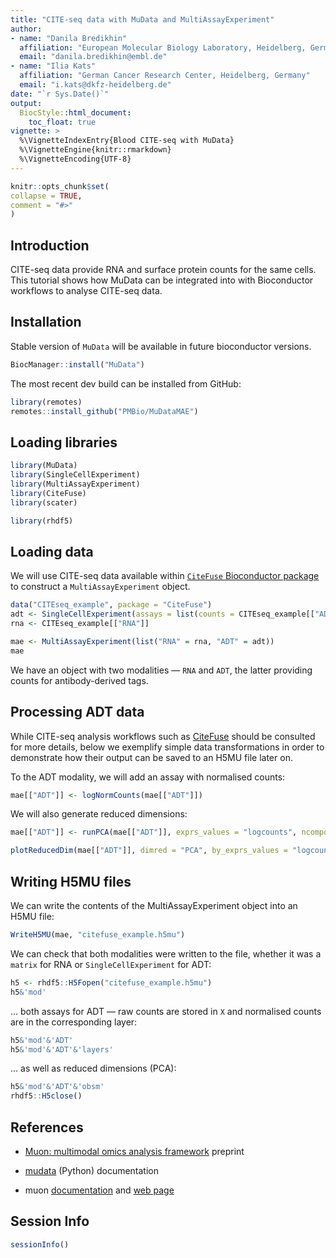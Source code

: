 ```yaml
---
title: "CITE-seq data with MuData and MultiAssayExperiment"
author:
- name: "Danila Bredikhin"
  affiliation: "European Molecular Biology Laboratory, Heidelberg, Germany"
  email: "danila.bredikhin@embl.de"
- name: "Ilia Kats"
  affiliation: "German Cancer Research Center, Heidelberg, Germany"
  email: "i.kats@dkfz-heidelberg.de"
date: "`r Sys.Date()`"
output:
  BiocStyle::html_document:
    toc_float: true
vignette: >
  %\VignetteIndexEntry{Blood CITE-seq with MuData}
  %\VignetteEngine{knitr::rmarkdown}
  %\VignetteEncoding{UTF-8}
---
```


```r
knitr::opts_chunk$set(
collapse = TRUE,
comment = "#>"
)
```

## Introduction

CITE-seq data provide RNA and surface protein counts for the same cells. This tutorial shows how MuData can be integrated into with Bioconductor workflows to analyse CITE-seq data.

## Installation

Stable version of `MuData` will be available in future bioconductor versions.

```r
BiocManager::install("MuData")
```

The most recent dev build can be installed from GitHub:

```r
library(remotes)
remotes::install_github("PMBio/MuDataMAE")
```

## Loading libraries

```r
library(MuData)
library(SingleCellExperiment)
library(MultiAssayExperiment)
library(CiteFuse)
library(scater)

library(rhdf5)
```

## Loading data

We will use CITE-seq data available within [`CiteFuse` Bioconductor package](http://www.bioconductor.org/packages/release/bioc/html/CiteFuse.html) to construct a `MultiAssayExperiment` object.

```r
data("CITEseq_example", package = "CiteFuse")
adt <- SingleCellExperiment(assays = list(counts = CITEseq_example[["ADT"]]))
rna <- CITEseq_example[["RNA"]]

mae <- MultiAssayExperiment(list("RNA" = rna, "ADT" = adt))
mae
```

We have an object with two modalities — `RNA` and `ADT`, the latter providing counts for antibody-derived tags.

## Processing ADT data

While CITE-seq analysis workflows such as [CiteFuse](http://www.bioconductor.org/packages/release/bioc/vignettes/CiteFuse/inst/doc/CiteFuse.html) should be consulted for more details, below we exemplify simple data transformations in order to demonstrate how their output can be saved to an H5MU file later on.

To the ADT modality, we will add an assay with normalised counts:

```r
mae[["ADT"]] <- logNormCounts(mae[["ADT"]])
```

We will also generate reduced dimensions:

```r
mae[["ADT"]] <- runPCA(mae[["ADT"]], exprs_values = "logcounts", ncomponents = 20)
```

```r
plotReducedDim(mae[["ADT"]], dimred = "PCA", by_exprs_values = "logcounts", colour_by = "CD27")
```

## Writing H5MU files

We can write the contents of the MultiAssayExperiment object into an H5MU file:

```r
WriteH5MU(mae, "citefuse_example.h5mu")
```

We can check that both modalities were written to the file, whether it was a `matrix` for RNA or `SingleCellExperiment` for ADT:

```r
h5 <- rhdf5::H5Fopen("citefuse_example.h5mu")
h5&'mod'
```

... both assays for ADT — raw counts are stored in `X` and normalised counts are in the corresponding layer:

```r
h5&'mod'&'ADT'
h5&'mod'&'ADT'&'layers'
```

... as well as reduced dimensions (PCA):

```r
h5&'mod'&'ADT'&'obsm'
rhdf5::H5close()
```

## References

- [Muon: multimodal omics analysis framework](https://www.biorxiv.org/content/10.1101/2021.06.01.445670) preprint

- [mudata](https://mudata.readthedocs.io/) (Python) documentation

- muon [documentation](https://muon.readthedocs.io/) and [web page](https://gtca.github.io/muon/)


## Session Info

```r
sessionInfo()
```
